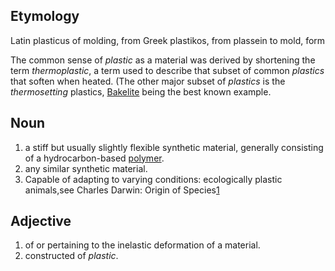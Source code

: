 ==Etymology==

Latin plasticus of molding, from Greek plastikos, from plassein to mold, form

The common sense of ''plastic'' as a material was derived by shortening the term ''thermoplastic'', a term used to describe that subset of common ''plastics'' that soften when heated.  (The other major subset of ''plastics'' is the ''thermosetting'' plastics, [[Bakelite]] being the best known example.

==Noun==
# a stiff but usually slightly flexible synthetic material, generally consisting of a hydrocarbon-based [[polymer]].
# any similar synthetic material.
# Capable of adapting to varying conditions: ecologically plastic animals,see Charles Darwin: Origin of Species[http://en.wikipedia.org/wiki/Origin_of_Species]

==Adjective==
# of or pertaining to the inelastic deformation of a material.
# constructed of ''plastic''.